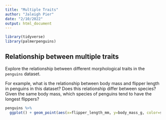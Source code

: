```yaml
---
title: "Multiple Traits"
author: "Jaleigh Pier"
date: "2/10/2022"
output: html_document
---
```


```r
library(tidyverse)
library(palmerpenguins)
```

## Relationship between multiple traits

Explore the relationship between different morphological traits in the `penguins` dataset.

For example, what is the relationship between body mass and flipper length in penguins in this dataset? Does this relationship differ between species? Given the same body mass, which species of penguins tend to have the longest flippers?

```r
penguins %>%
  ggplot() + geom_point(aes(x=flipper_length_mm, y=body_mass_g, color=species), alpha = 0.5) + xlab("Flipper Length (mm)") + ylab("Body Mass (g)") + geom_smooth(aes(x=flipper_length_mm, y=body_mass_g, color=species), method = "lm")
```